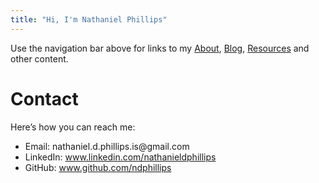 ```yaml
---
title: "Hi, I'm Nathaniel Phillips"
---
```


Use the navigation bar above for links to my [About](about.qmd), [Blog](blog.qmd), [Resources](resources.qmd) and other content.

# Contact

Here's how you can reach me:

- Email: nathaniel.d.phillips.is@gmail.com
- LinkedIn: [www.linkedin.com/nathanieldphillips]()
- GitHub: [www.github.com/ndphillips]()
